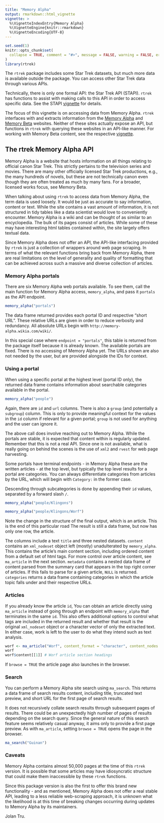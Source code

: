 ```yaml
---
title: "Memory Alpha"
output: rmarkdown::html_vignette
vignette: >
  %\VignetteIndexEntry{Memory Alpha}
  %\VignetteEngine{knitr::rmarkdown}
  %\VignetteEncoding{UTF-8}
---
```


```r
set.seed(1)
knitr::opts_chunk$set(
  collapse = TRUE, comment = "#>", message = FALSE, warning = FALSE, error = FALSE, tidy = TRUE
)
library(rtrek)
```

The `rtrek` package includes some Star Trek datasets, but much more data is available outside the package. You can access other Star Trek data through various APIs.

Technically, there is only one formal API: the Star Trek API (STAPI). `rtrek` has functions to assist with making calls to this API in order to access specific data. See the STAPI [vignette](https://leonawicz.github.io/rtrek/articles/stapi.html) for details. 

The focus of this vignette is on accessing data from Memory Alpha. `rtrek` interfaces with and extracts information from the [Memory Alpha](http://memory-alpha.wikia.com/) and [Memory Beta](http://memory-beta.wikia.com/) websites. Neither of these sites actually expose an API, but functions in `rtrek` with querying these websites in an API-like manner. For working with Memory Beta content, see the respective [vignette](https://leonawicz.github.io/rtrek/articles/memory-beta.html).

## The rtrek Memory Alpha API

Memory Alpha is a website that hosts information on all things relating to official canon Star Trek. This strictly pertains to the television series and movies. There are many other officially licensed Star Trek productions, e.g., the many hundreds of novels, but these are not technically canon even though they are often treated as much by many fans. For a broader, licensed works focus, see Memory Beta.

When talking about using `rtrek` to access data from Memory Alpha, the term data is used loosely. It would be just as accurate to say information, content or text. While the site contains a vast amount of information, it is not structured in tidy tables like a data scientist would love to conveniently encounter. Memory Alpha is a wiki and can be thought of as similar to an encyclopedia. The bulk of its pages consist of articles. While some of these may have interesting html tables contained within, the site largely offers textual data.

Since Memory Alpha does not offer an API, the API-like interfacing provided by `rtrek` is just a collection of wrappers around web page scraping. In terms of what the relevant functions bring back from Memory Alpha, there are real limitations on the level of generality and quality of formatting that can be achieved across such a massive and diverse collection of articles.

### Memory Alpha portals

There are six Memory Alpha web portals available. To see them, call the main function for Memory Alpha access, `memory_alpha`, and pass it `portals` as the API endpoint.

```r
memory_alpha("portals")
```

The data frame returned provides each portal ID and respective "short URL". These relative URLs are given in order to reduce verbosity and redundancy. All absolute URLs begin with `http://memory-alpha.wikia.com/wiki/`.

In this special case where `endpoint = "portals"`, this table is returned from the package itself because it is already known. The available portals are fixed. There is no accessing of Memory Alpha yet. The URLs shown are also not needed by the user, but are provided alongside the IDs for context.

### Using a portal

When using a specific portal at the highest level (portal ID only), the returned data frame contains information about searchable categories available in the portal.

```r
memory_alpha("people")
```

Again, there are `id` and `url` columns. There is also a `group` (and potentially a `subgroup`) column. This is only to provide meaningful context for the values in the `id` column if relevant for a given portal; `group` is not used for anything and the user can ignore it.

The above call does involve reaching out to Memory Alpha. While the portals are stable, it is expected that content within is regularly updated. Remember that this is not a real API. Since one is not available, what is really going on behind the scenes is the use of `xml2` and `rvest` for web page harvesting.

Some portals have terminal endpoints - in Memory Alpha these are the written articles - at the top level, but typically the top level results for a portal are categories. You can always differentiate categories from articles by the URL, which will begin with `Category:` in the former case.

Descending through subcategories is done by appending their `id` values, separated by a forward slash `/`.

```r
memory_alpha("people/Klingons")

memory_alpha("people/Klingons/Worf")
```

Note the change in the structure of the final output, which is an article. This is the end of this particular road The result is still a data frame, but now has only one row, the article.

The columns include a text `title` and three nested datasets. `content` contains an `xml_nodeset` object left (mostly) unadulterated by `memory_alpha`. This contains the article's main content section, including ordered content from a default set of html tags. For more control over article content, see `ma_article` in the next section. `metadata` contains a nested data frame of content parsed from the summary card that appears in the top right corner of articles. If this fails to parse for a given article, `NULL` is returned. `categories` returns a data frame containing categories in which the article topic falls under and their respective URLs.

### Articles

If you already know the article `id`, You can obtain an article directly using `ma_article` instead of going through an endpoint with `memory_alpha` that terminates in the same `id`. This also offers additional options to control what tags are included in the returned result and whether that result is the original `xml_nodeset` object or a character vector of only the extracted text. In either case, work is left to the user to do what they intend such as text analysis.

```r
worf <- ma_article("Worf", content_format = "character", content_nodes = c("h2", "h3"))
worf
worf$content[[1]] # Worf article section headings
```

If `browse = TRUE` the article page also launches in the browser.

### Search

You can perform a Memory Alpha site search using `ma_search`. This returns a data frame of search results content, including title, truncated text preview, and short URL for the first page of search results. 

It does not recursively collate search results through subsequent pages of results. There could be an unexpectedly high number of pages of results depending on the search query. Since the general nature of this search feature seems relatively casual anyway, it aims only to provide a first page preview. As with `ma_article`, setting `browse = TRUE` opens the page in the browser.

```r
ma_search("Guinan")
```

### Caveats

Memory Alpha contains almost 50,000 pages at the time of this `rtrek` version. It is possible that some articles may have idiosyncratic structure that could make them inaccessible by these `rtrek` functions. 

Since this package version is also the first to offer this brand new functionality - and as mentioned, Memory Alpha does not offer a real stable API, leading to a less reliable web-scraping approach, it is unknown what the likelihood is at this time of breaking changes occurring during updates to Memory Alpha by its maintainers.

Jolan Tru.
